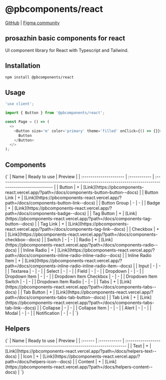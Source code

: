 
# @pbcomponents/react

[GitHub](https://github.com/prosazhin/pbcomponents/tree/main/packages/react) | [Figma community](https://www.figma.com/community/file/1214486013859546496/pbcomponents)

## prosazhin basic components for react

UI component library for React with Typescript and Tailwind.

## Installation

```bash
npm install @pbcomponents/react
```

## Usage

```javascript
'use client';

import { Button } from '@pbcomponents/react';

const Page = () => (
  <>
    <Button size='m' color='primary' theme='filled' onClick={() => {}}>
      Button
    </Button>
  </>
);
```

## Components

<Markdown>
  {`
| Name                   | Ready to use | Preview                                                                                                   |
| :--------------------- | :----------- | :-------------------------------------------------------------------------------------------------------- |
| Button                 | +            | [Link](https://pbcomponents-react.vercel.app/?path=/docs/components-button-button--docs)                  |
| Button Link            | +            | [Link](https://pbcomponents-react.vercel.app/?path=/docs/components-button-link--docs)                    |
| Button Group           | -            | -                                                                                                         |
| Badge                  | +            | [Link](https://pbcomponents-react.vercel.app/?path=/docs/components-badge--docs)                          |
| Tag Button             | +            | [Link](https://pbcomponents-react.vercel.app/?path=/docs/components-tag-button--docs)                     |
| Tag Link               | +            | [Link](https://pbcomponents-react.vercel.app/?path=/docs/components-tag-link--docs)                       |
| Checkbox               | +            | [Link](https://pbcomponents-react.vercel.app/?path=/docs/components-checkbox--docs)                       |
| Switch                 | -            | -                                                                                                         |
| Radio                  | +            | [Link](https://pbcomponents-react.vercel.app/?path=/docs/components-radio--docs)                          |
| Inline Radio           | +            | [Link](https://pbcomponents-react.vercel.app/?path=/docs/components-inline-radio-inline-radio--docs)      |
| Inline Radio Item      | +            | [Link](https://pbcomponents-react.vercel.app/?path=/docs/components-inline-radio-inline-radio-item--docs) |
| Input                  | -            | -                                                                                                         |
| Textarea               | -            | -                                                                                                         |
| Select                 | -            | -                                                                                                         |
| Field                  | -            | -                                                                                                         |
| Dropdown               | -            | -                                                                                                         |
| Dropdown Item          | -            | -                                                                                                         |
| Dropdown Item Checkbox | -            | -                                                                                                         |
| Dropdown Item Switch   | -            | -                                                                                                         |
| Dropdown Item Radio    | -            | -                                                                                                         |
| Tabs                   | +            | [Link](https://pbcomponents-react.vercel.app/?path=/docs/components-tabs--docs)                           |
| Tab Button             | +            | [Link](https://pbcomponents-react.vercel.app/?path=/docs/components-tabs-tab-button--docs)                |
| Tab Link               | +            | [Link](https://pbcomponents-react.vercel.app/?path=/docs/components-tabs-tab-link--docs)                  |
| Collapse               | -            | -                                                                                                         |
| Collapse Item          | -            | -                                                                                                         |
| Alert                  | -            | -                                                                                                         |
| Modal                  | -            | -                                                                                                         |
| Notification           | -            | -                                                                                                         |
`}
</Markdown>

## Helpers

<Markdown>
  {`
| Name    | Ready to use | Preview                                                                         |
| :------ | :----------- | :------------------------------------------------------------------------------ |
| Text    | +            | [Link](https://pbcomponents-react.vercel.app/?path=/docs/helpers-text--docs)    |
| Icon    | +            | [Link](https://pbcomponents-react.vercel.app/?path=/docs/helpers-icon--docs)    |
| Content | +            | [Link](https://pbcomponents-react.vercel.app/?path=/docs/helpers-content--docs) |
`}
</Markdown>
